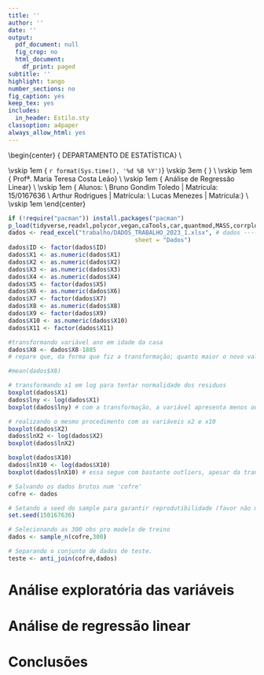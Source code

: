 ```yaml
---
title: ''
author: ''
date: ''
output:
  pdf_document: null
  fig_crop: no
  html_document:
    df_print: paged
subtitle: ''
highlight: tango
number_sections: no
fig_caption: yes
keep_tex: yes
includes:
  in_header: Estilo.sty
classoption: a4paper
always_allow_html: yes
---
```

  
  
\begin{center}
{\Large
  DEPARTAMENTO DE ESTATÍSTICA} \\
\vspace{0.5cm}
\begin{figure}[!t]
\centering
\includegraphics[width=9cm, keepaspectratio]{logo-UnB.eps}
\end{figure}
\vskip 1em
{\large
  `r format(Sys.time(), '%d %B %Y')`}
\vskip 3em
{\LARGE
  \textbf{Trabalho em Grupo - Regressão}} \\
\vskip 1em
{\Large
  Profª. Maria Teresa Costa Leão} \\
\vskip 1em
{\Large
  Análise de Regressão Linear} \\
\vskip 1em
{\Large
  Alunos: \\
  Bruno Gondim Toledo | Matrícula: 15/0167636 \\
  Arthur Rodrigues    | Matrícula: \\
  Lucas Menezes       | Matrícula:} \\
\vskip 1em
\end{center}

```r
if (!require("pacman")) install.packages("pacman")
p_load(tidyverse,readxl,polycor,vegan,caTools,car,quantmod,MASS,corrplot) # pacotes necessários ----
dados <- read_excel("trabalho/DADOS_TRABALHO_2023_1.xlsx", # dados ----
                                    sheet = "Dados")
dados$ID <- factor(dados$ID)
dados$X1 <- as.numeric(dados$X1)
dados$X2 <- as.numeric(dados$X2)
dados$X3 <- as.numeric(dados$X3)
dados$X4 <- as.numeric(dados$X4)
dados$X5 <- factor(dados$X5)
dados$X6 <- as.numeric(dados$X6)
dados$X7 <- factor(dados$X7)
dados$X8 <- as.numeric(dados$X8)
dados$X9 <- factor(dados$X9)
dados$X10 <- as.numeric(dados$X10)
dados$X11 <- factor(dados$X11)

#transformando variável ano em idade da casa
dados$X8 <- dados$X8-1885
# repare que, da forma que fiz a transformação; quanto maior o novo valor, mais NOVA é a casa. A casa mais antiga irá apresentar valor de X8 = 0; enquanto, neste caso, a mais VELHA irá apresentar valor X8 = 113

#mean(dados$X8)

# transformando x1 em log para tentar normalidade dos residuos
boxplot(dados$X1)
dados$lny <- log(dados$X1)
boxplot(dados$lny) # com a transformação, a variável apresenta menos outliers. talvez assim fique melhor de trabalhar.

# realizando o mesmo procedimento com as variáveis x2 e x10
boxplot(dados$X2)
dados$lnX2 <- log(dados$X2)
boxplot(dados$lnX2)

boxplot(dados$X10)
dados$lnX10 <- log(dados$X10)
boxplot(dados$lnX10) # essa segue com bastante outliers, apesar da transformação. Mas ao menos a distância da mediana aparenta ser menor.

# Salvando os dados brutos num 'cofre'
cofre <- dados

# Setando a seed do sample para garantir reprodutibilidade (favor não mexer nisso)
set.seed(150167636)

# Selecionando as 300 obs pro modelo de treino
dados <- sample_n(cofre,300)

# Separando o conjunto de dados de teste.
teste <- anti_join(cofre,dados)
```

\newpage

# Análise exploratória das variáveis



# Análise de regressão linear



# Conclusões



